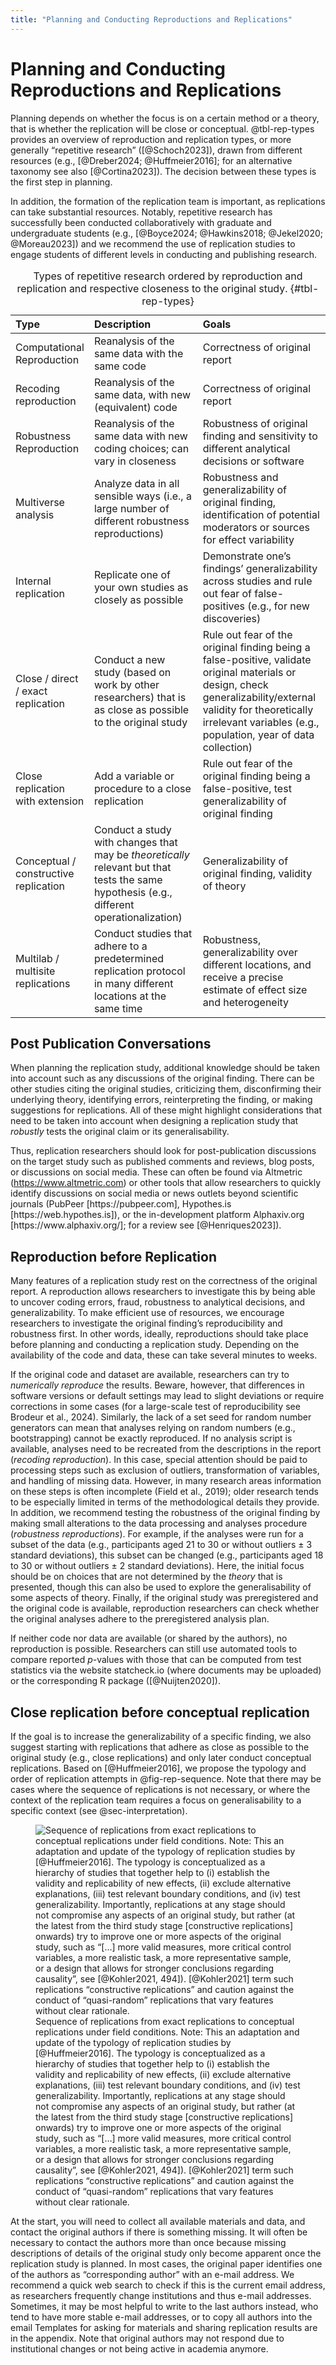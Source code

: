 ```yaml
---
title: "Planning and Conducting Reproductions and Replications"
---
```


# Planning and Conducting Reproductions and Replications {#sec-planning}

Planning depends on whether the focus is on a certain method or a theory, that is whether the replication will be close or conceptual. @tbl-rep-types provides an overview of reproduction and replication types, or more generally “repetitive research” ([@Schoch2023]), drawn from different resources (e.g., [@Dreber2024; @Huffmeier2016]; for an alternative taxonomy see also [@Cortina2023]). The decision between these types is the first step in planning.

In addition, the formation of the replication team is important, as replications can take substantial resources. Notably, repetitive research has successfully been conducted collaboratively with graduate and undergraduate students (e.g., [@Boyce2024; @Hawkins2018; @Jekel2020; @Moreau2023]) and we recommend the use of replication studies to engage students of different levels in conducting and publishing research.

: Types of repetitive research ordered by reproduction and replication and respective closeness to the original study. {#tbl-rep-types}

| Type                         | Description                                                                                                                   | Goals                                                                                                                              |
| :--------------------------- | :---------------------------------------------------------------------------------------------------------------------------- | :--------------------------------------------------------------------------------------------------------------------------------- |
| Computational Reproduction   | Reanalysis of the same data with the same code                                                                                | Correctness of original report                                                                                                     |
| Recoding reproduction        | Reanalysis of the same data, with new (equivalent) code                                                                       | Correctness of original report                                                                                                     |
| Robustness Reproduction      | Reanalysis of the same data with new coding choices; can vary in closeness                                                    | Robustness of original finding and sensitivity to different analytical decisions or software                                     |
| Multiverse analysis          | Analyze data in all sensible ways (i.e., a large number of different robustness reproductions)                                 | Robustness and generalizability of original finding, identification of potential moderators or sources for effect variability      |
| Internal replication         | Replicate one of your own studies as closely as possible                                                                      | Demonstrate one’s findings’ generalizability across studies and rule out fear of false-positives (e.g., for new discoveries)       |
| Close / direct / exact replication | Conduct a new study (based on work by other researchers) that is as close as possible to the original study               | Rule out fear of the original finding being a false-positive, validate original materials or design, check generalizability/external validity for theoretically irrelevant variables (e.g., population, year of data collection) |
| Close replication with extension | Add a variable or procedure to a close replication                                                                        | Rule out fear of the original finding being a false-positive, test generalizability of original finding                          |
| Conceptual / constructive replication | Conduct a study with changes that may be *theoretically* relevant but that tests the same hypothesis (e.g., different operationalization) | Generalizability of original finding, validity of theory                                                                         |
| Multilab / multisite replications | Conduct studies that adhere to a predetermined replication protocol in many different locations at the same time          | Robustness, generalizability over different locations, and receive a precise estimate of effect size and heterogeneity             |

## Post Publication Conversations {#sec-post-publication-conversations}

When planning the replication study, additional knowledge should be taken into account such as any discussions of the original finding. There can be other studies citing the original studies, criticizing them, disconfirming their underlying theory, identifying errors, reinterpreting the finding, or making suggestions for replications. All of these might highlight considerations that need to be taken into account when designing a replication study that *robustly* tests the original claim or its generalisability.

Thus, replication researchers should look for post-publication discussions on the target study such as published comments and reviews, blog posts, or discussions on social media. These can often be found via Altmetric ([https://www.altmetric.com](https://www.altmetric.com)) or other tools that allow researchers to quickly identify discussions on social media or news outlets beyond scientific journals (PubPeer [https://pubpeer.com], Hypothes.is [https://web.hypothes.is]), or the in-development platform Alphaxiv.org [https://www.alphaxiv.org/]; for a review see [@Henriques2023]).

## Reproduction before Replication {#sec-reproduction-before-replication}

Many features of a replication study rest on the correctness of the original report. A reproduction allows researchers to investigate this by being able to uncover coding errors, fraud, robustness to analytical decisions, and generalizability. To make efficient use of resources, we encourage researchers to investigate the original finding’s reproducibility and robustness first. In other words, ideally, reproductions should take place before planning and conducting a replication study. Depending on the availability of the code and data, these can take several minutes to weeks.

If the original code and dataset are available, researchers can try to *numerically reproduce* the results. Beware, however, that differences in software versions or default settings may lead to slight deviations or require corrections in some cases (for a large-scale test of reproducibility see Brodeur et al., 2024). Similarly, the lack of a set seed for random number generators can mean that analyses relying on random numbers (e.g., bootstrapping) cannot be exactly reproduced. If no analysis script is available, analyses need to be recreated from the descriptions in the report (*recoding reproduction*). In this case, special attention should be paid to processing steps such as exclusion of outliers, transformation of variables, and handling of missing data. However, in many research areas information on these steps is often incomplete (Field et al., 2019); older research tends to be especially limited in terms of the methodological details they provide. In addition, we recommend testing the robustness of the original finding by making small alterations to the data processing and analyses procedure (*robustness reproductions*). For example, if the analyses were run for a subset of the data (e.g., participants aged 21 to 30 or without outliers ± 3 standard deviations), this subset can be changed (e.g., participants aged 18 to 30 or without outliers ± 2 standard deviations). Here, the initial focus should be on choices that are not determined by the *theory* that is presented, though this can also be used to explore the generalisability of some aspects of theory. Finally, if the original study was preregistered and the original code is available, reproduction researchers can check whether the original analyses adhere to the preregistered analysis plan.

If neither code nor data are available (or shared by the authors), no reproduction is possible. Researchers can still use automated tools to compare reported *p*-values with those that can be computed from test statistics via the website statcheck.io (where documents may be uploaded) or the corresponding R package ([@Nuijten2020]).

## Close replication before conceptual replication {#sec-close-replication-before-conceptual-replication}

If the goal is to increase the generalizability of a specific finding, we also suggest starting with replications that adhere as close as possible to the original study (e.g., close replications) and only later conduct conceptual replications. Based on [@Huffmeier2016], we propose the typology and order of replication attempts in @fig-rep-sequence. Note that there may be cases where the sequence of replications is not necessary, or where the context of the replication team requires a focus on generalisability to a specific context (see @sec-interpretation).

![Sequence of replications from exact replications to conceptual replications under field conditions. Note: This an adaptation and update of the typology of replication studies by [@Huffmeier2016]. The typology is conceptualized as a hierarchy of studies that together help to (i) establish the validity and replicability of new effects, (ii) exclude alternative explanations, (iii) test relevant boundary conditions, and (iv) test generalizability. Importantly, replications at any stage should not compromise any aspects of an original study, but rather (at the latest from the third study stage [constructive replications] onwards) try to improve one or more aspects of the original study, such as “[…] more valid measures, more critical control variables, a more realistic task, a more representative sample, or a design that allows for stronger conclusions regarding causality”, see [@Kohler2021, 494]). [@Kohler2021] term such replications “constructive replications” and caution against the conduct of “quasi-random” replications that vary features without clear rationale.](image4){#fig-rep-sequence}

At the start, you will need to collect all available materials and data, and contact the original authors if there is something missing. It will often be necessary to contact the authors more than once because missing descriptions of details of the original study only become apparent once the replication study is planned. In most cases, the original paper identifies one of the authors as “corresponding author” with an e-mail address. We recommend a quick web search to check if this is the current email address, as researchers frequently change institutions and thus e-mail addresses. Sometimes, it may be most helpful to write to the last authors instead, who tend to have more stable e-mail addresses, or to copy all authors into the email Templates for asking for materials and sharing replication results are in the appendix. Note that original authors may not respond due to institutional changes or not being active in academia anymore.